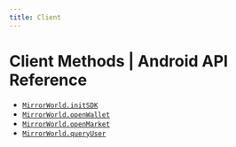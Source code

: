 ```yaml
---
title: Client
---
```


# Client Methods | Android API Reference

- [`MirrorWorld.initSDK`](/api-reference/unity/solana/client/initSDK)
- [`MirrorWorld.openWallet`](/api-reference/unity/solana/client/openWallet)
- [`MirrorWorld.openMarket`](/api-reference/unity/solana/client/openMarket)
- [`MirrorWorld.queryUser`](/api-reference/unity/solana/client/queryUser)
